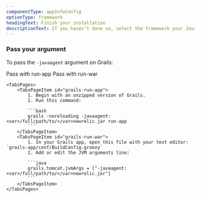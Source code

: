 ```yaml
---
componentType: appInfoConfig
optionType: framework 
headingText: Finish your installation
descriptionText: If you haven’t done so, select the framework your Java app is using.
---
```


### Pass your argument

To pass the `-javaagent` argument on Grails:

<Tabs>
	<TabsBar>
		<TabsBarItem id="grails-run-app">Pass with run-app</TabsBarItem>
		<TabsBarItem id="grails-run-war">Pass with run-war</TabsBarItem>
	</TabsBar>

	<TabsPages>
		<TabsPageItem id="grails-run-app">
            1. Begin with an unzipped version of Grails.
            2. Run this command:

            ```bash
            grails -noreloading -javaagent:<var>/full/path/to/</var>newrelic.jar run-app
            ```
		</TabsPageItem>
		<TabsPageItem id="grails-run-war">
            1. In your Grails app, open this file with your text editor: `grails-app/conf/BuildConfig.groovy`
            2. Add or edit the JVM arguments line:

            ```java
            grails.tomcat.jvmArgs = ["-javaagent:<var>/full/path/to/</var>newrelic.jar"]
            ```
		</TabsPageItem>
	</TabsPages>
</Tabs>
